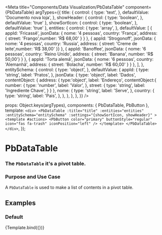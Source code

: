 
<Meta
  title="Components/Data Visualization/PbDataTable"
  component={PbDataTable}
  argTypes={{
       title: {
        control: {
          type: 'text',
        },
        defaultValue: 'Documento nova loja',
      },
      showHeader: {
        control: {
          type: 'boolean',
        },
        defaultValue: 'true'
      },
      showSortIcon: {
        control: {
          type: 'boolean',
        },
        defaultValue: 'true'
      },
      entities: {
        control: {
          type: 'array',
        },
        defaultValue: [
          { appId: 'Fricassê', jsonData: { nome: '4 pessoas', country: 'França', address: { street: 'Frango',number: 'R$ 68,00' } } },
          { appId: 'Strogonoff', jsonData: { nome: '4 pesosas', country: 'Russia', address: { street: 'Creme de leite',number: 'R$ 38,00' }} },
          { appId: 'Banoffee', jsonData: { nome: '6 pessoas', country: 'Reino Unido', address: { street: 'Banana', number: 'R$ 50,00'} } },
          { appId: 'Torta alemã', jsonData: { nome: '6 pessoas', country: 'Alemanhã', address: { street: 'Bolacha', number: 'R$ 60,00' } } },
        ],
      },
      entitySchema: {
        control: {
          type: 'object',
        },
        defaultValue: {
          appId: {
            type: 'string',
            label: 'Pratos',
          },
          jsonData: {
            type: 'object',
            label: 'Dados',
            contentObject: {
              address: {
                type:'object',
                label: 'Endereço',
                contentObject:{
                  number: {
                    type: 'number',
                    label: 'Valor',
                  },
                  street: {
                    type: 'string',
                    label: 'Ingrediente  Chave',
                  }
                }
              },
              nome: {
                type: 'string',
                label: 'Serve',
              },
              country: {
                type: 'string',
                label: 'Pais',
              },
            },
          },
        },
      },
  }}
/>

  props: Object.keys(argTypes),
  components: { PbDataTable, PbButton },
  template: `
    <div>
      <PbDataTable
        :title="title"
        :entities="entities"
        :entitySchema="entitySchema"
        :settings="{showSortIcon, showHeader}"
      >
        <template #actions>
          <PbButton
            color="primary"
            buttonStyle="regular"
            icon="fas fa-trash"
            iconPosition="left"
          />
        </template>
      </PbDataTable>
    </div>
  `,
});

# **PbDataTable**
### The `PbDataTable` it's a pivot table.

### Purpose and Use Case

A `PbDataTable` is used to make a list of contents in a pivot table.

## Examples

### Default

<Canvas>
  <Story name="Default">
    {Template.bind({})}
  </Story>
</Canvas>